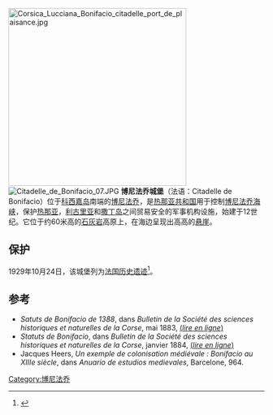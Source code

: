 [[File:Corsica_Lucciana_Bonifacio_citadelle_port_de_plaisance.jpg|350px]]
[[File:Citadelle_de_Bonifacio_07.JPG|thumb]]
'''博尼法乔城堡'''（法语：Citadelle de Bonifacio）位于[[科西嘉岛|科西嘉岛]]南端的[[博尼法乔|博尼法乔]]，是[[热那亚共和国|热那亚共和国]]用于控制[[博尼法乔海峡|博尼法乔海峡]]，保护[[热那亚|热那亚]]，[[利古里亚|利古里亚]]和[[撒丁岛|撒丁岛]]之间贸易安全的军事机构设施，始建于12世纪。它位于约60米高的[[石灰岩|石灰岩]]高原上，在海边呈现出高高的[[悬崖|悬崖]]。

==保护==
1929年10月24日，该城堡列为[[法国历史遗迹|法国历史遗迹]]<ref>{{Mérimée|PA00099077|Citadelle}}</ref>。

== 参考 ==
<references />
* ''Satuts de Bonifacio de 1388'', dans ''Bulletin de la Société des sciences historiques et naturelles de la Corse'', mai 1883, {{p.|71-121}} [https://gallica.bnf.fr/ark:/12148/bpt6k5618672r/f3.image.r= (''lire en ligne'')] {{Wayback|url=https://gallica.bnf.fr/ark:/12148/bpt6k5618672r/f3.image.r= |date=20201030202128 }}
* ''Statuts de Bonifacio'', dans ''Bulletin de la Société des sciences historiques et naturelles de la Corse'', janvier 1884, {{p.|296-438}} [https://gallica.bnf.fr/ark:/12148/bpt6k5618674k/f56.image.r= (''lire en ligne'')] {{Wayback|url=https://gallica.bnf.fr/ark:/12148/bpt6k5618674k/f56.image.r= |date=20201031000932 }}
* Jacques Heers, ''Un exemple de colonisation médiévale : Bonifacio au XIIIe siècle'', dans ''Anuario  de estudios medievales'', Barcelone, 964.
[[Category:博尼法乔|Category:博尼法乔]]